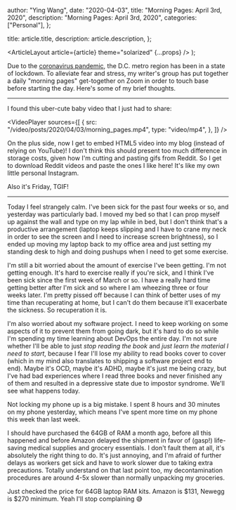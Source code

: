 
  author: "Ying Wang",
  date: "2020-04-03",
  title: "Morning Pages: April 3rd, 2020",
  description: "Morning Pages: April 3rd, 2020",
  categories: ["Personal"],
};

  title: article.title,
  description: article.description,
};

  <ArticleLayout article={article} theme="solarized" {...props} />
);

Due to the [coronavirus
pandemic](https://en.wikipedia.org/wiki/2019-20_coronavirus_pandemic), the D.C.
metro region has been in a state of lockdown. To alleviate fear and stress, my
writer's group has put together a daily "morning pages" get-together on Zoom in
order to touch base before starting the day. Here's some of my brief thoughts.

---

I found this uber-cute baby video that I just had to share:

<VideoPlayer
  sources={[
    {
      src: "/video/posts/2020/04/03/morning_pages.mp4",
      type: "video/mp4",
    },
  ]}
/>

On the plus side, now I get to embed HTML5 video into my blog (instead of
relying on YouTube)! I don't think this should present too much difference in
storage costs, given how I'm cutting and pasting gifs from Reddit. So I get to
download Reddit videos and paste the ones I like here! It's like my own little
personal Instagram.

Also it's Friday, TGIF!

---

Today I feel strangely calm. I've been sick for the past four weeks or so, and
yesterday was particularly bad. I moved my bed so that I can prop myself up
against the wall and type on my lap while in bed, but I don't think that's a
productive arrangement (laptop keeps slipping and I have to crane my neck in
order to see the screen and I need to increase screen brightness), so I ended up
moving my laptop back to my office area and just setting my standing desk to
high and doing pushups when I need to get some exercise.

I'm still a bit worried about the amount of exercise I've been getting. I'm not
getting enough. It's hard to exercise really if you're sick, and I think I've
been sick since the first week of March or so. I have a really hard time getting
better after I'm sick and so where I am wheezing three or four weeks later. I'm
pretty pissed off because I can think of better uses of my time than
recuperating at home, but I can't do them because it'll exacerbate the sickness.
So recuperation it is.

I'm also worried about my software project. I need to keep working on some
aspects of it to prevent them from going dark, but it's hard to do so while I'm
spending my time learning about DevOps the entire day. I'm not sure whether I'll
be able to just _stop reading the book_ and _just learn the material I need to
start_, because I fear I'll lose my ability to read books cover to cover (which
in my mind also translates to shipping a software project end to end). Maybe
it's OCD, maybe it's ADHD, maybe it's just me being crazy, but I've had bad
experiences where I read three books and never finished any of them and resulted
in a depressive state due to impostor syndrome. We'll see what happens today.

Not locking my phone up is a big mistake. I spent 8 hours and 30 minutes on my
phone yesterday, which means I've spent more time on my phone this week than
last week.

I should have purchased the 64GB of RAM a month ago, before all this happened
and before Amazon delayed the shipment in favor of (gasp!) life-saving medical
supplies and grocery essentials. I don't fault them at all, it's absolutely the
right thing to do. It's just annoying, and I'm afraid of further delays as
workers get sick and have to work slower due to taking extra precautions.
Totally understand on that last point too, my decontamination procedures are
around 4-5x slower than normally unpacking my groceries.

Just checked the price for 64GB laptop RAM kits. Amazon is $131, Newegg is $270
minimum. Yeah I'll stop complaining :sweat_smile:
